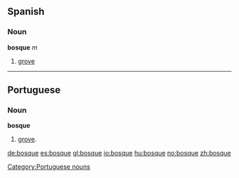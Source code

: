 ==Spanish==
=== Noun ===
'''bosque''' ''m''

# [[grove]]

<!-- no need for translations when a word has an English equivalent  
====Translations====
*English: [[forest]], [[grove]]
*[[Guarani]]: [[ka'aguy]]
*[[Interlingua]]: [[bosco]]
*Latin: [[silva]], -ae
*Polish: [[las]] ''m''
*Portuguese: bosque ''m''

-->
----

==Portuguese==
=== Noun ===
'''bosque''' {{m}}
# [[grove]].

[[Category:Portuguese nouns]]

[[de:bosque]]
[[es:bosque]]
[[gl:bosque]]
[[io:bosque]]
[[hu:bosque]]
[[no:bosque]]
[[zh:bosque]]